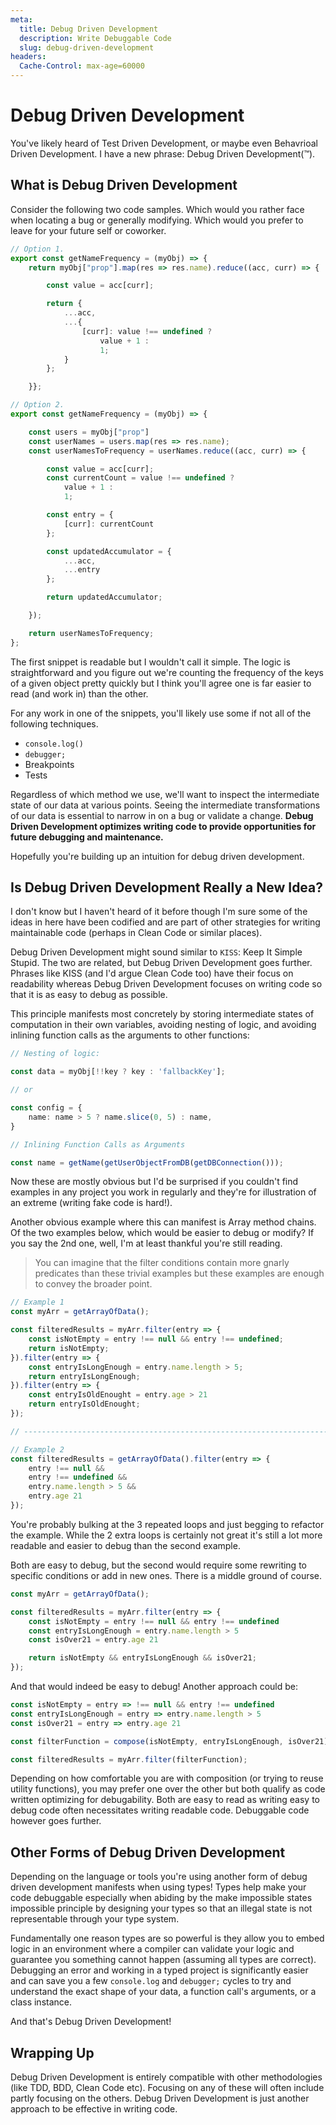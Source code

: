 ```yaml
---
meta:
  title: Debug Driven Development
  description: Write Debuggable Code
  slug: debug-driven-development
headers:
  Cache-Control: max-age=60000
---
```


# Debug Driven Development

You've likely heard of Test Driven Development, or maybe even Behavrioal Driven
Development. I have a new phrase: Debug Driven Development(™).

## What is Debug Driven Development

Consider the following two code samples. Which would you rather face when
locating a bug or generally modifying. Which would you prefer to
leave for your future self or coworker.

```ts
// Option 1.
export const getNameFrequency = (myObj) => {
    return myObj["prop"].map(res => res.name).reduce((acc, curr) => {

        const value = acc[curr];

        return {
            ...acc,
            ...{
                [curr]: value !== undefined ?
                    value + 1 :
                    1;
            }
        };

    }};

// Option 2.
export const getNameFrequency = (myObj) => {

    const users = myObj["prop"]
    const userNames = users.map(res => res.name);
    const userNamesToFrequency = userNames.reduce((acc, curr) => {

        const value = acc[curr];
        const currentCount = value !== undefined ?
            value + 1 :
            1;

        const entry = {
            [curr]: currentCount
        };

        const updatedAccumulator = {
            ...acc,
            ...entry
        };

        return updatedAccumulator;

    });

    return userNamesToFrequency;
};
```
The first snippet is readable but I wouldn't call it simple. The logic is
straightforward and you figure out we're counting the frequency of the keys of a
given object pretty quickly but I think you'll agree one is far easier to read
(and work in) than the other.

For any work in one of the snippets, you'll likely use some if not all of the
following techniques.

* `console.log()`
* `debugger;`
* Breakpoints
* Tests

Regardless of which method we use, we'll want to inspect the intermediate state
of our data at various points. Seeing the intermediate transformations of our
data is essential to narrow in on a bug or validate a change. **Debug Driven
Development optimizes writing code to provide opportunities for future
debugging and maintenance.**

Hopefully you're building up an intuition for debug driven development.

## Is Debug Driven Development Really a New Idea?

I don't know but I haven't heard of it before though I'm sure some of the ideas
in here have been codified and are part of other strategies for writing
maintainable code (perhaps in Clean Code or similar places).

Debug Driven Development might sound similar to `KISS`: Keep It Simple Stupid.
The two are related, but Debug Driven Development goes further. Phrases like
KISS (and I'd argue Clean Code too) have their focus on readability whereas
Debug Driven Development focuses on writing code so that it is as easy to debug
as possible.

This principle manifests most concretely by storing intermediate states of
computation in their own variables, avoiding nesting of logic, and avoiding
inlining function calls as the arguments to other functions:

```ts
// Nesting of logic:

const data = myObj[!!key ? key : 'fallbackKey'];

// or

const config = {
	name: name > 5 ? name.slice(0, 5) : name,
}

// Inlining Function Calls as Arguments

const name = getName(getUserObjectFromDB(getDBConnection()));
```

Now these are mostly obvious but I'd be surprised if you couldn't find examples
in any project you work in regularly and they're for illustration of an extreme
(writing fake code is hard!).

Another obvious example where this can manifest is Array method chains. Of the
two examples below, which would be easier to debug or modify? If you say the 2nd
one, well, I'm at least thankful you're still reading.

> You can imagine that the filter conditions contain more gnarly predicates than
> these trivial examples but these examples are enough to convey the broader
> point.

```ts
// Example 1
const myArr = getArrayOfData();

const filteredResults = myArr.filter(entry => {
	const isNotEmpty = entry !== null && entry !== undefined;
	return isNotEmpty;
}).filter(entry => {
	const entryIsLongEnough = entry.name.length > 5;
	return entryIsLongEnough;
}).filter(entry => {
	const entryIsOldEnought = entry.age > 21
	return entryIsOldEnought;
});

// -----------------------------------------------------------------------------

// Example 2
const filteredResults = getArrayOfData().filter(entry => {
    entry !== null &&
	entry !== undefined &&
	entry.name.length > 5 &&
	entry.age 21
});
```

You're probably bulking at the 3 repeated loops and just begging to refactor the
example. While the 2 extra loops is certainly not great it's still a lot more
readable and easier to debug than the second example.

Both are easy to debug, but the second would require some rewriting to specific
conditions or add in new ones. There is a middle ground of course.

```ts
const myArr = getArrayOfData();

const filteredResults = myArr.filter(entry => {
    const isNotEmpty = entry !== null && entry !== undefined
    const entryIsLongEnough = entry.name.length > 5
    const isOver21 = entry.age 21

    return isNotEmpty && entryIsLongEnough && isOver21;
});
```

And that would indeed be easy to debug! Another approach could be:

```ts
const isNotEmpty = entry => !== null && entry !== undefined
const entryIsLongEnough = entry => entry.name.length > 5
const isOver21 = entry => entry.age 21

const filterFunction = compose(isNotEmpty, entryIsLongEnough, isOver21);

const filteredResults = myArr.filter(filterFunction);
```

Depending on how comfortable you are with composition (or trying to reuse
utility functions), you may prefer one over the other but both qualify as code
written optimizing for debugability. Both are easy to read as writing easy to
debug code often necessitates writing readable code. Debuggable code however
goes further.

## Other Forms of Debug Driven Development

Depending on the language or tools you're using another form of debug driven
development manifests when using types! Types help make your code debuggable
especially when abiding by the make impossible states impossible principle by
designing your types so that an illegal state is not representable through your
type system.

Fundamentally one reason types are so powerful is they allow you to embed logic
in an environment where a compiler can validate your logic and guarantee you
something cannot happen (assuming all types are correct). Debugging an error and
working in a typed project is significantly easier and can save you a few
`console.log` and `debugger;` cycles to try and understand the exact shape of
your data, a function call's arguments, or a class instance.

And that's Debug Driven Development!

## Wrapping Up

Debug Driven Development is entirely compatible with other methodologies (like
TDD, BDD, Clean Code etc). Focusing on any of these will often include partly
focusing on the others. Debug Driven Development is just another approach to
be effective in writing code.
